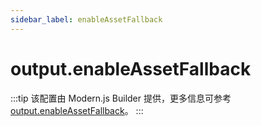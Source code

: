 ```yaml
---
sidebar_label: enableAssetFallback
---
```


# output.enableAssetFallback

:::tip
该配置由 Modern.js Builder 提供，更多信息可参考 [output.enableAssetFallback](https://modernjs.dev/builder/api/config-output.html#output-enableassetfallback)。
:::


<Main />
